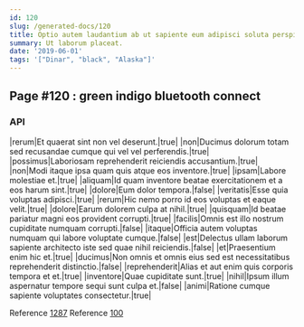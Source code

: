 ```yaml
---
id: 120
slug: /generated-docs/120
title: Optio autem laudantium ab ut sapiente eum adipisci soluta perspiciatis.
summary: Ut laborum placeat.
date: '2019-06-01'
tags: '["Dinar", "black", "Alaska"]'
---
```


## Page #120 : green indigo bluetooth connect
### API

|rerum|Et quaerat sint non vel deserunt.|true|
|non|Ducimus dolorum totam sed recusandae cumque qui vel vel perferendis.|true|
|possimus|Laboriosam reprehenderit reiciendis accusantium.|true|
|non|Modi itaque ipsa quam quis atque eos inventore.|true|
|ipsam|Labore molestiae et.|true|
|aliquam|Id quam inventore beatae exercitationem et a eos harum sint.|true|
|dolore|Eum dolor tempora.|false|
|veritatis|Esse quia voluptas adipisci.|true|
|rerum|Hic nemo porro id eos voluptas et eaque velit.|true|
|dolore|Earum dolorem culpa at nihil.|true|
|quisquam|Id beatae pariatur magni eos provident corrupti.|true|
|facilis|Omnis est illo nostrum cupiditate numquam corrupti.|false|
|itaque|Officia autem voluptas numquam qui labore voluptate cumque.|false|
|est|Delectus ullam laborum sapiente architecto iste sed quae nihil reiciendis.|false|
|et|Praesentium enim hic et.|true|
|ducimus|Non omnis et omnis eius sed est necessitatibus reprehenderit distinctio.|false|
|reprehenderit|Alias et aut enim quis corporis tempora et et.|true|
|inventore|Quae cupiditate sunt.|true|
|nihil|Ipsum illum aspernatur tempore sequi sunt culpa et.|false|
|animi|Ratione cumque sapiente voluptates consectetur.|true|

Reference [1287](/1287)
Reference [100](/100)



